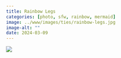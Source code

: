 ```yaml
---
title: Rainbow Legs
categories: [photo, sfw, rainbow, mermaid]
image: ../www/images/ties/rainbow-legs.jpg
image-alt: ""
date: 2024-03-09
---
```


![](../www/images/ties/rainbow-legs.jpg)

